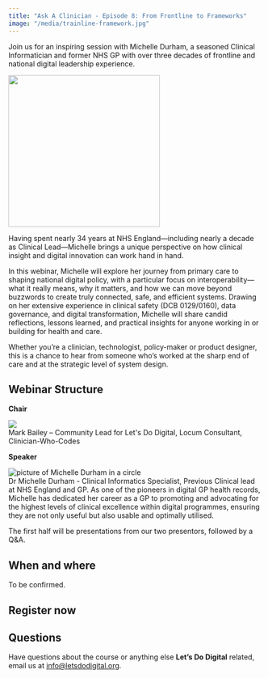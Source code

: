 ```yaml
---
title: "Ask A Clinician - Episode 8: From Frontline to Frameworks"
image: "/media/trainline-framework.jpg"
---
```


Join us for an inspiring session with Michelle Durham, a seasoned Clinical Informatician and former NHS GP with over three decades of frontline and national digital leadership experience.

![](/media/trainline-framework.jpg){height=300px fig-align="center" fig-alt="Framework bridge around a train line"}

Having spent nearly 34 years at NHS England—including nearly a decade as Clinical Lead—Michelle brings a unique perspective on how clinical insight and digital innovation can work hand in hand.

In this webinar, Michelle will explore her journey from primary care to shaping national digital policy, with a particular focus on interoperability—what it really means, why it matters, and how we can move beyond buzzwords to create truly connected, safe, and efficient systems. Drawing on her extensive experience in clinical safety (DCB 0129/0160), data governance, and digital transformation, Michelle will share candid reflections, lessons learned, and practical insights for anyone working in or building for health and care.

Whether you're a clinician, technologist, policy-maker or product designer, this is a chance to hear from someone who’s worked at the sharp end of care and at the strategic level of system design.

## Webinar Structure

**Chair**

```{=html}
<div class="agenda-container">
    <div class="agenda-row">
        <div class="agenda-image-container">
            <img src="/media/2025-conference/mark-bailey-circle.png" class="agenda-image">
        </div>
        <div class="agenda-text-container">
            Mark Bailey – Community Lead for Let's Do Digital, Locum Consultant, Clinician-Who-Codes
        </div>
    </div>
</div>
```

**Speaker**

```{=html}
<div class="agenda-container">
    <div class="agenda-row">
        <div class="agenda-image-container">
            <img src="/media/michelle-durham.png" alt="picture of Michelle Durham in a circle" class="agenda-image">
        </div>
        <div class="agenda-text-container">
            Dr Michelle Durham - Clinical Informatics Specialist, Previous Clinical lead at NHS England and GP. As one of the pioneers in digital GP health records, Michelle has dedicated her career as a GP to promoting and advocating for the highest levels of clinical excellence within digital programmes, ensuring they are not only useful but also usable and optimally utilised.
        </div>
    </div>
</div>
```

The first half will be presentations from our two presentors, followed by a Q&A.

## When and where

To be confirmed.

<!-- Online, 6-7pm UK time, on Thursday the 26th of June. -->

## Register now

```{=html}
<script src="https://www.cognitoforms.com/f/seamless.js" data-key="elpaTpPHb0yyqTG9uLoqOw" data-form="6"></script>
```

## Questions

Have questions about the course or anything else **Let's Do Digital** related, email us at [info@letsdodigital.org](mailto:info@letsdodigital.org).

